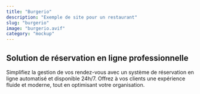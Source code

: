 ```yaml
---
title: "Burgerio"
description: "Exemple de site pour un restaurant"
slug: "burgerio"
image: "burgerio.avif"
category: "mockup"
---
```


## Solution de réservation en ligne professionnelle

Simplifiez la gestion de vos rendez-vous avec un système de réservation en ligne automatisé et disponible 24h/7. Offrez à vos clients une expérience fluide et moderne, tout en optimisant votre organisation.
